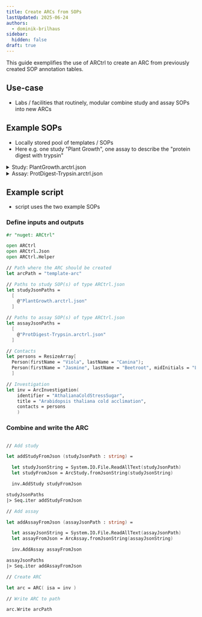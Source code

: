 ```yaml
---
title: Create ARCs from SOPs
lastUpdated: 2025-06-24
authors:
  - dominik-brilhaus
sidebar:
  hidden: false
draft: true
---
```



This guide exemplifies the use of ARCtrl to create an ARC from previously created SOP annotation tables.

## Use-case

- Labs / facilities that routinely, modular combine study and assay SOPs into new ARCs

## Example SOPs

- Locally stored pool of templates / SOPs
- Here e.g. one study "Plant Growth", one assay to describe the "protein digest with trypsin"


<details>
  <summary>Study: PlantGrowth.arctrl.json</summary>

  <Code code={ PlantGrowth } lang="json"/>

</details>


<details>
  <summary>Assay: ProtDigest-Trypsin.arctrl.json</summary>
  
  <Code code={ ProtDigest } lang="json"/>

</details>

## Example script

- script uses the two example SOPs


### Define inputs and outputs

```fsharp {8, 13, 19, 24-25, 30-31}
#r "nuget: ARCtrl"

open ARCtrl
open ARCtrl.Json
open ARCtrl.Helper

// Path where the ARC should be created
let arcPath = "template-arc"

// Paths to study SOP(s) of type ARCtrl.json
let studyJsonPaths = 
  [
    @"PlantGrowth.arctrl.json"
  ]

// Paths to assay SOP(s) of type ARCtrl.json
let assayJsonPaths = 
  [
    @"ProtDigest-Trypsin.arctrl.json"
  ]

// Contacts
let persons = ResizeArray[
  Person(firstName = "Viola", lastName = "Canina");
  Person(firstName = "Jasmine", lastName = "Beetroot", midInitials = "L");
  ]

// Investigation
let inv = ArcInvestigation(
    identifier = "AthalianaColdStressSugar",
    title = "Arabidopsis thaliana cold acclimation",
    contacts = persons
    )

```

### Combine and write the ARC

```fsharp

// Add study

let addStudyFromJson (studyJsonPath : string) = 

  let studyJsonString = System.IO.File.ReadAllText(studyJsonPath)
  let studyFromJson = ArcStudy.fromJsonString(studyJsonString)

  inv.AddStudy studyFromJson

studyJsonPaths
|> Seq.iter addStudyFromJson

// Add assay

let addAssayFromJson (assayJsonPath : string) = 

  let assayJsonString = System.IO.File.ReadAllText(assayJsonPath)
  let assayFromJson = ArcAssay.fromJsonString(assayJsonString)

  inv.AddAssay assayFromJson

assayJsonPaths
|> Seq.iter addAssayFromJson

// Create ARC

let arc = ARC( isa = inv )

// Write ARC to path

arc.Write arcPath
```
